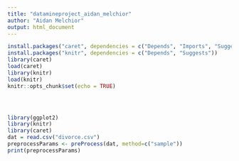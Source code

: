 ```yaml
---
title: "datamineproject_aidan_melchior"
author: "Aidan Melchior"
output: html_document
---
```


```r
install.packages("caret", dependencies = c("Depends", "Imports", "Suggests"))
install.packages("knitr", dependencies = c("Depends", "Suggests"))
library(caret)
load(caret)
library(knitr)
load(knitr)
knitr::opts_chunk$set(echo = TRUE)
```

```r

```


```r

```
```r

```

```r
library(ggplot2)
library(knitr)
library(caret)
dat = read.csv("divorce.csv")
preprocessParams <- preProcess(dat, method=c("sample"))
print(preprocessParams)
```
